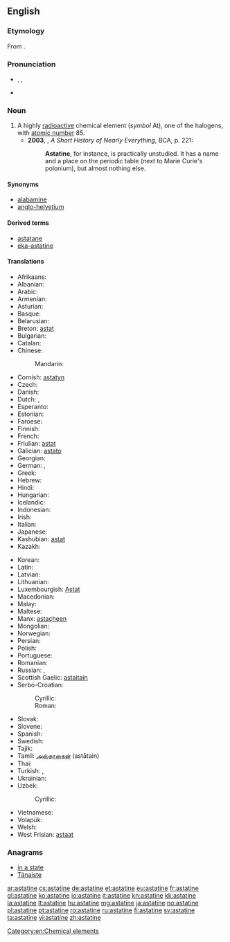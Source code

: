 ==English==

{{wikipedia}}
{{elements|At|polonium|Po|radon|Rn}}

===Etymology===
From {{etyl|grc}} {{term|ἄστατος||unstable|lang=grc}} {{suffix||ine}}.

===Pronunciation===
* {{a|UK}} {{enPR|asʹtətēn}}, {{IPA|/ˈastətiːn/}}, {{X-SAMPA|/"ast@ti:n/}}
* {{audio|en-us-astatine.ogg|Audio (US)}}

===Noun===
{{en-noun|-}}

# A highly [[radioactive]] chemical element (''symbol'' At), one of the halogens, with [[atomic number]] 85.
#* '''2003''', {{w|Bill Bryson}}, ''A Short History of Nearly Everything'', BCA, p. 221:
#*: '''Astatine''', for instance, is practically unstudied. It has a name and a place on the periodic table (next to Marie Curie's polonium), but almost nothing else.

====Synonyms====
* [[alabamine]] {{qualifier|proposed name}}
* [[anglo-helvetium]] {{qualifier|formerly}}

====Derived terms====
* [[astatane]]
* [[eka-astatine]]

====Translations====
{{trans-top|the chemical element}}
* Afrikaans: {{t-|af|astaat}}
* Albanian: {{t-|sq|astat}}
* Arabic: {{t-|ar|أستاتين|m|tr=ʾastatīn}}
* Armenian: {{t-|hy|աստատ|tr=astat}}
* Asturian: {{t-|ast|astatu|m}}
* Basque: {{t-|eu|astatoa}}
* Belarusian: {{t-|be|астат|m|tr=astát}}
* Breton: [[astat]]
* Bulgarian: {{t-|bg|астатин|m|tr=astatín}}
* Catalan: {{t-|ca|àstat}}
* Chinese:
*: Mandarin: {{t|cmn|砹|tr=ài|sc=Hani}}
* Cornish: [[astatyn]]
* Czech: {{t+|cs|astat|m}}
* Danish: {{t-|da|astat}}
* Dutch: {{t+|nl|astatium|n}}, {{t+|nl|astaat|n}}
* Esperanto: {{t+|eo|astato}}
* Estonian: {{t-|et|astaat}}
* Faroese: {{t-|fo|astatan}}
* Finnish: {{t+|fi|astatiini}}
* French: {{t+|fr|astate|m}}
* Friulian: [[astat]]
* Galician: [[astato]]
* Georgian: {{t-|ka|ასტატი|tr=astati|sc=Geor}}
* German: {{t+|de|Astat|n}}, {{t-|de|Astatin|n}}
* Greek: {{t+|el|άστατο|n|tr=ástato|sc=Grek}}
* Hebrew: {{t+|he|אסטטין|tr=astatín}}
* Hindi: {{t-|hi|लावणी|tr=lāvanī|sc=Deva}}
* Hungarian: {{t+|hu|asztácium}}
* Icelandic: {{t+|is|astat}}
* Indonesian: {{t+|id|astatin}}
* Irish: {{t-|ga|astaitín}}
* Italian: {{t+|it|astato|m}}
* Japanese: {{t+|ja|アスタチン|tr=asutachin}}
* Kashubian: [[astat]]
* Kazakh: {{t|kk|астатин|tr=astatïn|sc=Cyrl}}
{{trans-mid}}
* Korean: {{t+|ko|아스타틴|tr=aseutatin|sc=Hang}}
* Latin: {{t+|la|astatium}}
* Latvian: {{t-|lv|astats|m}}
* Lithuanian: {{t+|lt|astatinas|m}}
* Luxembourgish: [[Astat]]
* Macedonian: {{t-|mk|астат|m|tr=astát}}
* Malay: {{t-|ms|astatin}}
* Maltese: {{t-|mt|astatin}}
* Manx: [[astaçheen]]
* Mongolian: {{t-|mn|астат|tr=astat|sc=Cyrl}}
* Norwegian: {{t+|no|astat}}
* Persian: {{t-|fa|استاتین|tr=astâtin}}
* Polish: {{t+|pl|astat|m}}
* Portuguese: {{t+|pt|astato|m}}
* Romanian: {{t+|ro|astatin|n}}
* Russian: {{t+|ru|астат|m|tr=astát}}, {{t+|ru|астатин|m|tr=astatín}}
* Scottish Gaelic: [[astaitain]]
* Serbo-Croatian:
*: Cyrillic: {{t-|sh|астат|m|sc=Cyrl}}
*: Roman: {{t-|sh|astat|m}}
* Slovak: {{t-|sk|astat|m}}
* Slovene: {{t+|sl|astat|m}}
* Spanish: {{t+|es|astato|m}}
* Swedish: {{t+|sv|astat}}
* Tajik: {{t-|tg|астат|tr=astat}}
* Tamil: [[அஸ்தாதைன்]] (astātain)
* Thai: {{t-|th|แอสทาทีน|tr=àesthāthīn|sc=Thai}}
* Turkish: {{t+|tr|astat}}, {{t-|tr|asatatin}}
* Ukrainian: {{t-|uk|астат|m|tr=astát}}
* Uzbek: {{t-|uz|astat|tr=astatin}}
*: Cyrillic: {{t-|uz|астат|sc=Cyrl}}
* Vietnamese: {{t-|vi|astatin}}
* Volapük: {{t-|vo|lastatin}}
* Welsh: {{t+|cy|astatin}}
* West Frisian: [[astaat]]
{{trans-bottom}}

===Anagrams===
* [[in a state#English|in a state]]
* [[Tánaiste#English|Tánaiste]]

[[Category:en:Chemical elements]]

[[ar:astatine]]
[[cs:astatine]]
[[de:astatine]]
[[et:astatine]]
[[eu:astatine]]
[[fr:astatine]]
[[gl:astatine]]
[[ko:astatine]]
[[io:astatine]]
[[it:astatine]]
[[kn:astatine]]
[[kk:astatine]]
[[la:astatine]]
[[lt:astatine]]
[[hu:astatine]]
[[mg:astatine]]
[[ja:astatine]]
[[no:astatine]]
[[pl:astatine]]
[[pt:astatine]]
[[ro:astatine]]
[[ru:astatine]]
[[fi:astatine]]
[[sv:astatine]]
[[ta:astatine]]
[[vi:astatine]]
[[zh:astatine]]